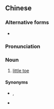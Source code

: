 {{also|脚趾尾}}
==Chinese==
{{zh-forms|s=脚趾尾|type=21}}

===Alternative forms===
* {{qualifier|Cantonese}} {{zh-l|腳趾屘}}

===Pronunciation===
{{zh-pron
|c=goek3 zi2 mei5-1
|h=pfs=kiok-chṳ́-mî/kiok-chí-mî
|cat=n
}}

===Noun===
{{zh-noun}}

# {{lb|zh|Cantonese|Hakka}} [[little toe]]

====Synonyms====
* {{zh-l|小指}}, {{zh-l|小趾}}
* {{zh-l|小腳趾}}